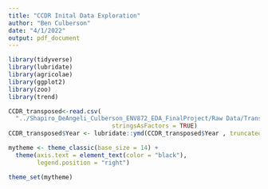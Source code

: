 ```yaml
---
title: "CCDR Inital Data Exploration"
author: "Ben Culberson"
date: "4/1/2022"
output: pdf_document
---
```


```r
library(tidyverse)
library(lubridate)
library(agricolae)
library(ggplot2)
library(zoo)
library(trend)
```
```r
CCDR_transposed<-read.csv(
  "../Shapiro_DeAngeli_Culberson_ENV872_EDA_FinalProject/Raw Data/Transposed CCDR.csv",
                             stringsAsFactors = TRUE)
CCDR_transposed$Year <- lubridate::ymd(CCDR_transposed$Year , truncated = 2L)
```

```r
mytheme <- theme_classic(base_size = 14) +
  theme(axis.text = element_text(color = "black"), 
        legend.position = "right")

theme_set(mytheme)
```





